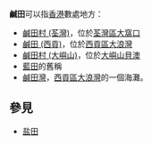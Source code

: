 '''鹹田'''可以指[[香港|香港]]數處地方：
*[[鹹田村_(荃灣)|鹹田村 (荃灣)]]，位於[[荃灣區|荃灣區]][[大窩口|大窩口]]
*[[鹹田_(西貢)|鹹田 (西貢)]]，位於[[西貢區|西貢區]][[大浪灣_(西貢)|大浪灣]]
*[[鹹田村_(大嶼山)|鹹田村 (大嶼山)]]，位於[[大嶼山|大嶼山]][[貝澳|貝澳]]
*[[藍田_(香港)|藍田]]的舊稱
*[[鹹田灣|鹹田灣]]，[[西貢區|西貢區]][[大浪灣_(西貢)|大浪灣]]的一個海灘。

==參見==
*[[盐田|盐田]]

{{disambig|Xian|Cat=二字地名消歧义}}